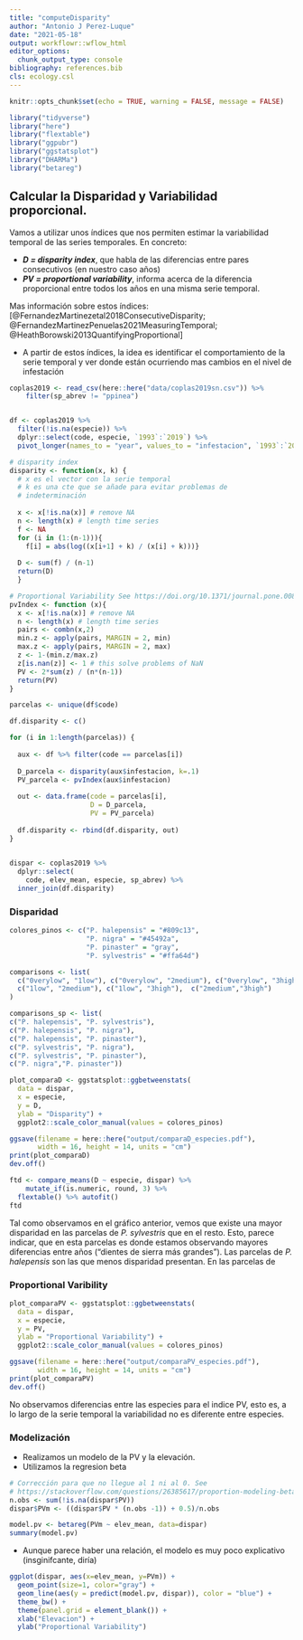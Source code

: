 ```yaml
---
title: "computeDisparity"
author: "Antonio J Perez-Luque"
date: "2021-05-18"
output: workflowr::wflow_html
editor_options:
  chunk_output_type: console
bibliography: references.bib
cls: ecology.csl
---
```


```r
knitr::opts_chunk$set(echo = TRUE, warning = FALSE, message = FALSE)
```

```r
library("tidyverse")
library("here")
library("flextable")
library("ggpubr")
library("ggstatsplot")
library("DHARMa")
library("betareg")
```

## Calcular la Disparidad y Variabilidad proporcional. 
Vamos a utilizar unos índices que nos permiten estimar la variabilidad temporal de las series temporales. En concreto: 

- ***D = disparity index***, que habla de las diferencias entre pares consecutivos (en nuestro caso años)
- ***PV = proportional variability***, informa acerca de la diferencia proporcional entre todos los años en una misma serie temporal. 

Mas información sobre estos índices:  [@FernandezMartinezetal2018ConsecutiveDisparity; @FernandezMartinezPenuelas2021MeasuringTemporal; @HeathBorowski2013QuantifyingProportional]


- A partir de estos índices, la idea es identificar el comportamiento de la serie temporal y ver donde están ocurriendo mas cambios en el nivel de infestación


```r
coplas2019 <- read_csv(here::here("data/coplas2019sn.csv")) %>% 
    filter(sp_abrev != "ppinea") 


df <- coplas2019 %>% 
  filter(!is.na(especie)) %>% 
  dplyr::select(code, especie, `1993`:`2019`) %>% 
  pivot_longer(names_to = "year", values_to = "infestacion", `1993`:`2019`) 

# disparity index 
disparity <- function(x, k) { 
  # x es el vector con la serie temporal 
  # k es una cte que se añade para evitar problemas de 
  # indeterminación
  
  x <- x[!is.na(x)] # remove NA 
  n <- length(x) # length time series 
  f <- NA
  for (i in (1:(n-1))){ 
    f[i] = abs(log((x[i+1] + k) / (x[i] + k)))} 
  
  D <- sum(f) / (n-1) 
  return(D)
  }

# Proportional Variability See https://doi.org/10.1371/journal.pone.0084074 
pvIndex <- function (x){
  x <- x[!is.na(x)] # remove NA 
  n <- length(x) # length time series 
  pairs <- combn(x,2)
  min.z <- apply(pairs, MARGIN = 2, min)
  max.z <- apply(pairs, MARGIN = 2, max)
  z <- 1-(min.z/max.z)
  z[is.nan(z)] <- 1 # this solve problems of NaN
  PV <- 2*sum(z) / (n*(n-1))
  return(PV)
}
```

```r
parcelas <- unique(df$code)

df.disparity <- c() 

for (i in 1:length(parcelas)) { 
  
  aux <- df %>% filter(code == parcelas[i])
  
  D_parcela <- disparity(aux$infestacion, k=.1)
  PV_parcela <- pvIndex(aux$infestacion)
  
  out <- data.frame(code = parcelas[i], 
                    D = D_parcela,
                    PV = PV_parcela)
  
  df.disparity <- rbind(df.disparity, out)
}
  

dispar <- coplas2019 %>% 
  dplyr::select(
    code, elev_mean, especie, sp_abrev) %>% 
  inner_join(df.disparity) 

```

### Disparidad 

```r
colores_pinos <- c("P. halepensis" = "#809c13", 
                   "P. nigra" = "#45492a", 
                   "P. pinaster" = "gray", 
                   "P. sylvestris" = "#ffa64d")

comparisons <- list(
  c("0verylow", "1low"), c("0verylow", "2medium"), c("0verylow", "3high"),
  c("1low", "2medium"), c("1low", "3high"),  c("2medium","3high")
)

comparisons_sp <- list(
c("P. halepensis", "P. sylvestris"),
c("P. halepensis", "P. nigra"),
c("P. halepensis", "P. pinaster"),
c("P. sylvestris", "P. nigra"), 
c("P. sylvestris", "P. pinaster"),
c("P. nigra","P. pinaster"))
```


```r
plot_comparaD <- ggstatsplot::ggbetweenstats(
  data = dispar,
  x = especie,
  y = D,
  ylab = "Disparity") +
  ggplot2::scale_color_manual(values = colores_pinos)
```

```r
ggsave(filename = here::here("output/comparaD_especies.pdf"), 
       width = 16, height = 14, units = "cm")
print(plot_comparaD)
dev.off()
```


```r
ftd <- compare_means(D ~ especie, dispar) %>%
    mutate_if(is.numeric, round, 3) %>% 
  flextable() %>% autofit()
ftd
```

Tal como observamos en el gráfico anterior, vemos que existe una mayor disparidad en las parcelas de *P. sylvestris* que en el resto. Esto, parece indicar, que en esta parcelas es donde estamos observando mayores diferencias entre años ("dientes de sierra más grandes"). Las parcelas de *P. halepensis* son las que menos disparidad presentan. En las parcelas de 

### Proportional Varibility 

```r
plot_comparaPV <- ggstatsplot::ggbetweenstats(
  data = dispar,
  x = especie,
  y = PV,
  ylab = "Proportional Variability") +
  ggplot2::scale_color_manual(values = colores_pinos)
```

```r
ggsave(filename = here::here("output/comparaPV_especies.pdf"), 
       width = 16, height = 14, units = "cm")
print(plot_comparaPV)
dev.off()
```

No observamos diferencias entre las especies para el indice PV, esto es, a lo largo de la serie temporal la variabilidad no es diferente entre especies. 

### Modelización 

- Realizamos un modelo de la PV y la elevación.
- Utilizamos la regresion beta 

```r
# Corrección para que no llegue al 1 ni al 0. See 
# https://stackoverflow.com/questions/26385617/proportion-modeling-betareg-errors/36420932
n.obs <- sum(!is.na(dispar$PV))
dispar$PVm <- ((dispar$PV * (n.obs -1)) + 0.5)/n.obs

model.pv <- betareg(PVm ~ elev_mean, data=dispar)
summary(model.pv)
```

- Aunque parece haber una relación, el modelo es muy poco explicativo (insginifcante, diría)


```r
ggplot(dispar, aes(x=elev_mean, y=PVm)) +
  geom_point(size=1, color="gray") +
  geom_line(aes(y = predict(model.pv, dispar)), color = "blue") +
  theme_bw() +
  theme(panel.grid = element_blank()) +
  xlab("Elevacion") + 
  ylab("Proportional Variability")
```







 




